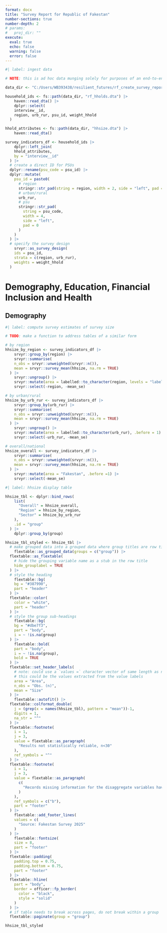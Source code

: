 ```yaml
---
format: docx
title: "Survey Report for Republic of Fakestan"
number-sections: true
number-depth: 2
# params:
#   proj_dir: ""
execute: 
  eval: true
  echo: false
  warning: false
  error: false
---
```


```r
#| label: ingest data

# NOTE: this is ad hoc data munging solely for purposes of an end-to-end demo

data_dir <- "C:/Users/WB393438/resilient_futures/rf_create_survey_report/data"

household_ids <- fs::path(data_dir, "rf_hholds.dta") |>
	haven::read_dta() |>
	dplyr::select(
    interview__id,
    region, urb_rur, psu_id, weight_hhold
  )

hhold_attributes <- fs::path(data_dir, "hhsize.dta") |>
	haven::read_dta()

survey_indicators_df <- household_ids |>
	dplyr::left_join(
    hhold_attributes,
    by = "interview__id"
  ) |>
  # create a direct ID for PSUs
  dplyr::rename(psu_code = psu_id) |>
  dplyr::mutate(
    psu_id = paste0(
      # region
      stringr::str_pad(string = region, width = 2, side = "left", pad = "0"),
      # urban/rural
      urb_rur,
      # psu
      stringr::str_pad(
        string = psu_code,
        width = 4,
        side = "left",
        pad = 0
      )
    )
  ) |>
  # specify the survey design
	srvyr::as_survey_design(
    ids = psu_id,
    strata = c(region, urb_rur),
    weights = weight_hhold
  )

```

# Demography, Education, Financial Inclusion and Health 

## Demography

```r
#| label: compute survey estimates of survey size

# TODO: make a function to address tables of a similar form

# by region
hhsize_by_region <- survey_indicators_df |>
	srvyr::group_by(region) |>
	srvyr::summarise(
    n_obs = srvyr::unweighted(srvyr::n()),
    mean = srvyr::survey_mean(hhsize, na.rm = TRUE)
  ) |>
	srvyr::ungroup() |>
	srvyr::mutate(area = labelled::to_character(region, levels = "labels"), .before = 1) |>
	srvyr::select(-region, -mean_se)

# by urban/rural
hhsize_by_urb_rur <- survey_indicators_df |>
	srvyr::group_by(urb_rur) |>
	srvyr::summarise(
    n_obs = srvyr::unweighted(srvyr::n()),
    mean = srvyr::survey_mean(hhsize, na.rm = TRUE)
  ) |>
	srvyr::ungroup() |>
	srvyr::mutate(area = labelled::to_character(urb_rur), .before = 1) |>
	srvyr::select(-urb_rur, -mean_se)

# overall/national
hhsize_overall <- survey_indicators_df |>
	srvyr::summarise(
    n_obs = srvyr::unweighted(srvyr::n()),
    mean = srvyr::survey_mean(hhsize, na.rm = TRUE)
  ) |>
	srvyr::mutate(area = "Fakestan", .before =1) |>
	srvyr::select(-mean_se)


```


```r
#| label: hhsize display table

hhsize_tbl <- dplyr::bind_rows(
    list(
      "Overall" = hhsize_overall,
      "Region" = hhsize_by_region,
      "Sector" = hhsize_by_urb_rur
    ),
    .id = "group"
  ) |>
    dplyr::group_by(group)

hhsize_tbl_styled <- hhsize_tbl |>
  # make grouped data into a grouped data where group titles are row titles
	flextable::as_grouped_data(groups = c("group")) |>
  flextable::as_flextable(
    # hide the grouping variable name as a stub in the row title
    hide_grouplabel = TRUE
  ) |>
  # style the heading
	flextable::bg(
    bg = "#387990",
    part = "header"
  ) |>
  flextable::color(
    color = "white",
    part = "header"
  ) |>
  # style the group sub-headings
	flextable::bg(
    bg = "#dbe7f3",
    part = "body",
    i = ~ !is.na(group)
  ) |>
	flextable::bold(
    part = "body",
    i = ~ !is.na(group),
    bold = TRUE
  ) |>
  flextable::set_header_labels(
    # note: could use a `values =` character vector of same length as number of cols
    # this could be the values extracted from the value labels
    area = "Area",
    n_obs = "Obs. (n)",
    mean = "Size"
  ) |>
	flextable::autofit() |>
  flextable::colformat_double(
    j = (grep(x = names(hhsize_tbl), pattern = "mean"))-1,
    digits = 1,
    na_str = "^"
  ) |>
  flextable::footnote(
    i = 1,
    j = 3,
    value = flextable::as_paragraph(
      "Results not statistically reliable, n<30"
    ),
    ref_symbols = "^"
  ) |> 
  flextable::footnote(
    i = 1,
    j = 3,
    value = flextable::as_paragraph(
      c(
        "Records missing information for the disaggregate variables have been excluded from the disaggregated estimates. The unweighted sample size reflects this loss in observations; therefore, the sum of disaggregate sample sizes may not equal the overall sample size."
      )
    ),
    ref_symbols = c("b"),
    part = "footer"
  ) |> 
	flextable::add_footer_lines(
    values = c(
      "Source: Fakestan Survey 2025"
    )
  ) |>
	flextable::fontsize(
    size = 8,
    part = "footer"
  ) |>
  flextable::padding(
    padding.top = 0.75,
    padding.bottom = 0.75,
    part = "footer"
  ) |> 
  flextable::hline(
    part = "body",
    border = officer::fp_border(
      color = "black",
      style = "solid"
    )
  ) |>
  # if table needs to break across pages, do not break within a group
  flextable::paginate(group = "group")

hhsize_tbl_styled
```